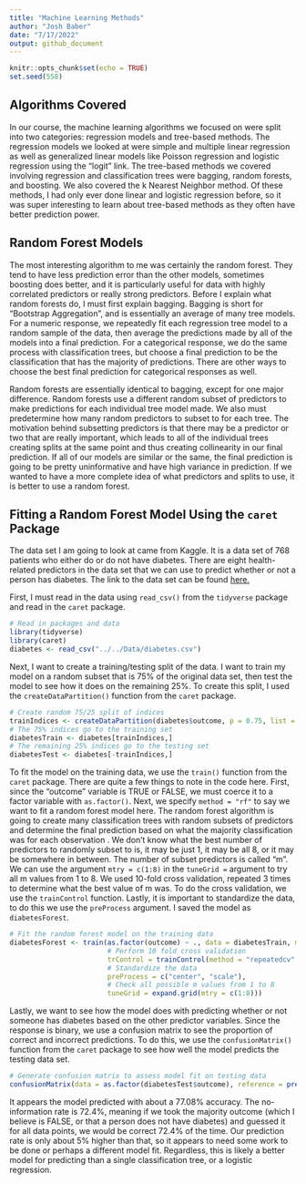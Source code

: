 ```yaml
---
title: "Machine Learning Methods"
author: "Josh Baber"
date: "7/17/2022"
output: github_document
---
```


```r
knitr::opts_chunk$set(echo = TRUE)
set.seed(558)
```

## Algorithms Covered  

In our course, the machine learning algorithms we focused on were split into two categories: regression models and tree-based methods.  The regression models we looked at were simple and multiple linear regression as well as generalized linear models like Poisson regression and logistic regression using the "logit" link.  The tree-based methods we covered involving regression and classification trees were bagging, random forests, and boosting.  We also covered the k Nearest Neighbor method.  Of these methods, I had only ever done linear and logistic regression before, so it was super interesting to learn about tree-based methods as they often have better prediction power.  

## Random Forest Models  

The most interesting algorithm to me was certainly the random forest.  They tend to have less prediction error than the other models, sometimes boosting does better, and it is particularly useful for data with highly correlated predictors or really strong predictors.  Before I explain what random forests do, I must first explain bagging.  Bagging is short for "Bootstrap Aggregation", and is essentially an average of many tree models.  For a numeric response, we repeatedly fit each regression tree model to a random sample of the data, then average the predictions made by all of the models into a final prediction.  For a categorical response, we do the same process with classification trees, but choose a final prediction to be the classification that has the majority of predictions.  There are other ways to choose the best final prediction for categorical responses as well.  

Random forests are essentially identical to bagging, except for one major difference.  Random forests use a different random subset of predictors to make predictions for each individual tree model made.  We also must predetermine how many random predictors to subset to for each tree.  The motivation behind subsetting predictors is that there may be a predictor or two that are really important, which leads to all of the individual trees creating splits at the same point and thus creating collinearity in our final prediction.  If all of our models are similar or the same, the final prediction is going to be pretty uninformative and have high variance in prediction.  If we wanted to have a more complete idea of what predictors and splits to use, it is better to use a random forest.  

## Fitting a Random Forest Model Using the `caret` Package  

The data set I am going to look at came from Kaggle.  It is a data set of 768 patients who either do or do not have diabetes.  There are eight health-related predictors in the data set that we can use to predict whether or not a person has diabetes.  The link to the data set can be found [here.]("https://www.kaggle.com/datasets/pushprajnamdev/diabetes-dataset")

First, I must read in the data using `read_csv()` from the `tidyverse` package and read in the `caret` package.  

```r
# Read in packages and data
library(tidyverse)
library(caret)
diabetes <- read_csv("../../Data/diabetes.csv")
```

Next, I want to create a training/testing split of the data.  I want to train my model on a random subset that is 75% of the original data set, then test the model to see how it does on the remaining 25%.  To create this split, I used the `createDataPartition()` function from the `caret` package.  

```r
# Create random 75/25 split of indices
trainIndices <- createDataPartition(diabetes$outcome, p = 0.75, list = FALSE)
# The 75% indices go to the training set
diabetesTrain <- diabetes[trainIndices,]
# The remaining 25% indices go to the testing set
diabetesTest <- diabetes[-trainIndices,]
```

To fit the model on the training data, we use the `train()` function from the `caret` package.  There are quite a few things to note in the code here.  First, since the "outcome" variable is TRUE or FALSE, we must coerce it to a factor variable with `as.factor()`.  Next, we specify `method = "rf"` to say we want to fit a random forest model here.  The random forest algorithm is going to create many classification trees with random subsets of predictors and determine the final prediction based on what the majority classification was for each observation .  We don't know what the best number of predictors to randomly subset to is, it may be just 1, it may be all 8, or it may be somewhere in between.  The number of subset predictors is called "m".  We can use the argument `mtry = c(1:8)` in the `tuneGrid =` argument to try all m values from 1 to 8.  We used 10-fold cross validation, repeated 3 times to determine what the best value of m was.  To do the cross validation, we use the `trainControl` function.  Lastly, it is important to standardize the data, to do this we use the `preProcess` argument.  I saved the model as `diabetesForest`.  

```r
# Fit the random forest model on the training data
diabetesForest <- train(as.factor(outcome) ~ ., data = diabetesTrain, method = "rf",
                        # Perform 10 fold cross validation
                        trControl = trainControl(method = "repeatedcv", number = 10, repeats = 3),
                        # Standardize the data
                        preProcess = c("center", "scale"),
                        # Check all possible m values from 1 to 8
                        tuneGrid = expand.grid(mtry = c(1:8)))
```

Lastly, we want to see how the model does with predicting whether or not someone has diabetes based on the other predictor variables.  Since the response is binary, we use a confusion matrix to see the proportion of correct and incorrect predictions.  To do this, we use the `confusionMatrix()` function from the `caret` package to see how well the model predicts the testing data set.  

```r
# Generate confusion matrix to assess model fit on testing data
confusionMatrix(data = as.factor(diabetesTest$outcome), reference = predict(diabetesForest, newdata = diabetesTest))
```

It appears the model predicted with about a 77.08% accuracy.  The no-information rate is 72.4%, meaning if we took the majority outcome (which I believe is FALSE, or that a person does not have diabetes) and guessed it for all data points, we would be correct 72.4% of the time.  Our prediction rate is only about 5% higher than that, so it appears to need some work to be done or perhaps a different model fit.  Regardless, this is likely a better model for predicting than a single classification tree, or a logistic regression.  